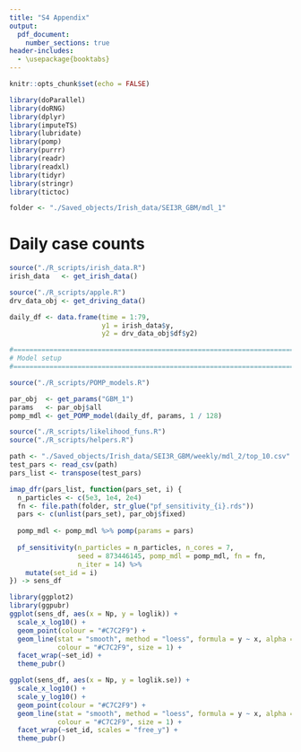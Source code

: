 ```yaml
---
title: "S4 Appendix"
output: 
  pdf_document:
    number_sections: true
header-includes:
  - \usepackage{booktabs}
---
```


```r
knitr::opts_chunk$set(echo = FALSE)

library(doParallel)
library(doRNG)
library(dplyr)
library(imputeTS)
library(lubridate)
library(pomp)
library(purrr)
library(readr)
library(readxl)
library(tidyr)
library(stringr)
library(tictoc)

folder <- "./Saved_objects/Irish_data/SEI3R_GBM/mdl_1"
```


# Daily case counts

```r
source("./R_scripts/irish_data.R")
irish_data   <- get_irish_data()

source("./R_scripts/apple.R")
drv_data_obj <- get_driving_data()

daily_df <- data.frame(time = 1:79, 
                       y1 = irish_data$y,
                       y2 = drv_data_obj$df$y2)
```

```r
#===============================================================================
# Model setup
#===============================================================================

source("./R_scripts/POMP_models.R")

par_obj  <- get_params("GBM_1")
params   <- par_obj$all
pomp_mdl <- get_POMP_model(daily_df, params, 1 / 128)
```


```r
source("./R_scripts/likelihood_funs.R")
source("./R_scripts/helpers.R")

path <- "./Saved_objects/Irish_data/SEI3R_GBM/weekly/mdl_2/top_10.csv"
test_pars <- read_csv(path)
pars_list <- transpose(test_pars)

imap_dfr(pars_list, function(pars_set, i) {
  n_particles <- c(5e3, 1e4, 2e4)
  fn <- file.path(folder, str_glue("pf_sensitivity_{i}.rds"))
  pars <- c(unlist(pars_set), par_obj$fixed)
  
  pomp_mdl <- pomp_mdl %>% pomp(params = pars)
  
  pf_sensitivity(n_particles = n_particles, n_cores = 7, 
                 seed = 873446145, pomp_mdl = pomp_mdl, fn = fn,
                 n_iter = 14) %>% 
    mutate(set_id = i)
}) -> sens_df
```

```r
library(ggplot2)
library(ggpubr)
ggplot(sens_df, aes(x = Np, y = loglik)) +
  scale_x_log10() +
  geom_point(colour = "#C7C2F9") +
  geom_line(stat = "smooth", method = "loess", formula = y ~ x, alpha = 0.15,
            colour = "#C7C2F9", size = 1) +
  facet_wrap(~set_id) +
  theme_pubr()
```

```r
ggplot(sens_df, aes(x = Np, y = loglik.se)) +
  scale_x_log10() +
  scale_y_log10() +
  geom_point(colour = "#C7C2F9") +
  geom_line(stat = "smooth", method = "loess", formula = y ~ x, alpha = 0.15,
            colour = "#C7C2F9", size = 1) +
  facet_wrap(~set_id, scales = "free_y") +
  theme_pubr()
```

